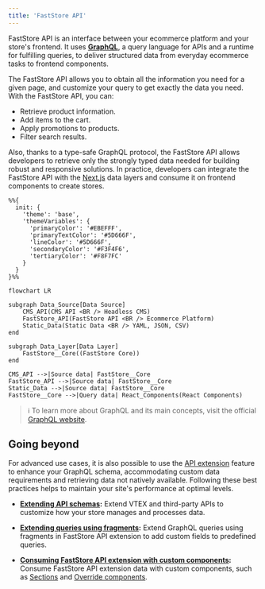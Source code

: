 ```yaml
---
title: 'FastStore API'
---
```


FastStore API is an interface between your ecommerce platform and your store's frontend. It uses **[GraphQL](https://graphql.org/)**, a query language for APIs and a runtime for fulfilling queries, to deliver structured data from everyday ecommerce tasks to frontend components.

The FastStore API allows you to obtain all the information you need for a given page, and customize your query to get exactly the data you need. With the FastStore API, you can:

- Retrieve product information.
- Add items to the cart.
- Apply promotions to products.
- Filter search results.

Also, thanks to a type-safe GraphQL protocol, the FastStore API allows developers to retrieve only the strongly typed data needed for building robust and responsive solutions. 
In practice, developers can integrate the FastStore API with the [Next.js](https://nextjs.org/) data layers and consume it on frontend components to create stores.

```mermaid
%%{
  init: {
    'theme': 'base',
    'themeVariables': {
      'primaryColor': '#EBEFFF',
      'primaryTextColor': '#5D666F',
      'lineColor': '#5D666F',
      'secondaryColor': '#F3F4F6',
      'tertiaryColor': '#F8F7FC'
    }
  }
}%%

flowchart LR

subgraph Data_Source[Data Source]
    CMS_API(CMS API <BR /> Headless CMS)
    FastStore_API(FastStore API <BR /> Ecommerce Platform)
    Static_Data(Static Data <BR /> YAML, JSON, CSV)
end

subgraph Data_Layer[Data Layer]
    FastStore__Core((FastStore Core))
end

CMS_API -->|Source data| FastStore__Core
FastStore_API -->|Source data| FastStore__Core
Static_Data -->|Source data| FastStore__Core
FastStore__Core -->|Query data| React_Components(React Components)
```

> ℹ️ To learn more about GraphQL and its main concepts, visit the official [GraphQL website](https://graphql.org/).

## Going beyond

For advanced use cases, it is also possible to use the [API extension](/docs/api-extensions) feature to enhance your GraphQL schema, accommodating custom data requirements and retrieving data not natively available. Following these best practices helps to maintain your site's performance at optimal levels.

- **[Extending API schemas](https://developers.vtex.com/docs/guides/faststore/api-extensions-extending-api-schema):** Extend VTEX and third-party APIs to customize how your store manages and processes data.

- **[Extending queries using fragments](https://developers.vtex.com/docs/guides/faststore/api-extensions-extending-queries-using-fragments):** Extend GraphQL queries using fragments in FastStore API extension to add custom fields to predefined queries.

- **[Consuming FastStore API extension with custom components](https://developers.vtex.com/docs/guides/faststore/api-extensions-consuming-api-extensions):** Consume FastStore API extension data with custom components, such as [Sections](https://developers.vtex.com/docs/guides/faststore/building-sections-creating-a-new-section) and [Override components](https://developers.vtex.com/docs/guides/faststore/building-sections-overriding-components-and-props#override-native-components-props).

